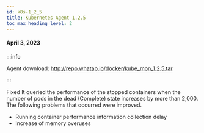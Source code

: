 ```yaml
---
id: k8s-1_2_5
title: Kubernetes Agent 1.2.5
toc_max_heading_level: 2
---
```



#### April 3, 2023

:::info

Agent download: http://repo.whatap.io/docker/kube_mon_1.2.5.tar

:::

<p><Status>Fixed</Status> It queried the performance of the stopped containers when the number of pods in the dead (Complete) state increases by more than 2,000. The following problems that occurred were improved.</p>

-   Running container performance information collection delay
-   Increase of memory overuses
